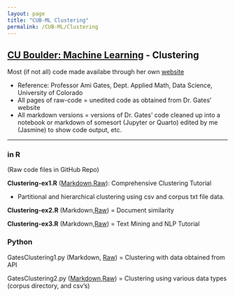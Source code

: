 ```yaml
---
layout: page
title: "CUB-ML Clustering"
permalink: /CUB-ML/Clustering
---
```

## [CU Boulder: Machine Learning](../CUB-ML.qmd) - Clustering
Most (if not all) code made availabe through her own [website](https://gatesboltonanalytics.com/)

- Reference: Professor Ami Gates, Dept. Applied Math, Data Science, University of Colorado
- All pages of raw-code = unedited code as obtained from Dr. Gates' website
- All markdown versions = versions of Dr. Gates' code cleaned up into a notebook or markdown of somesort (Jupyter or Quarto) edited by me (Jasmine) to show code output, etc.

---

### in R
(Raw code files in GitHub Repo)

**Clustering-ex1.R** ([Markdown](Markdown/clust-ex1-mkdn.qmd),[Raw](Raw/R-Clustering-Ex1-Raw.qmd)): Comprehensive Clustering Tutorial

- Partitional and hierarchical clustering using csv and corpus txt file data.

**Clustering-ex2.R** (Markdown,[Raw](Raw/R-Clustering-Ex2-Raw.qmd)) = Document similarity

**Clustering-ex3.R** (Markdown,[Raw](Raw/R-Clustering-Ex3-Raw.qmd)) = Text Mining and NLP Tutorial

### Python

GatesClustering1.py (Markdown, [Raw](Raw/R-Clustering-Ex1-Raw.qmd)) = Clustering with data obtained from API

GatesClustering2.py ([Markdown](Markdown/Clust2.ipynb),[Raw](Raw/Python-Clustering-Ex2-Raw.qmd)) = Clustering using various data types (corpus directory, and csv's)
